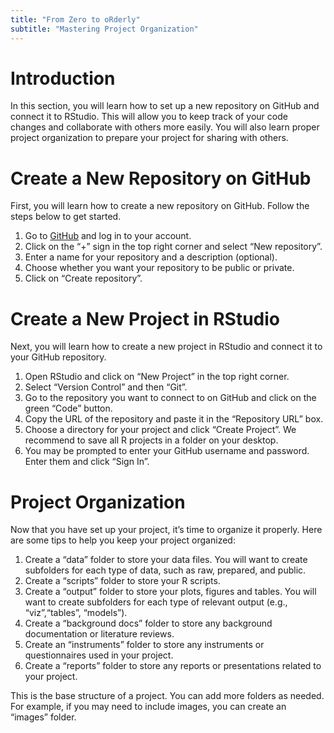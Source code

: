 ```yaml
---
title: "From Zero to oRderly"
subtitle: "Mastering Project Organization"
---
```


# Introduction 

In this section, you will learn how to set up a new repository on GitHub and connect it to RStudio. This will allow you to keep track of your code changes and collaborate with others more easily. You will also learn proper project organization to prepare your project for sharing with others.

# Create a New Repository on GitHub

First, you will learn how to create a new repository on GitHub. Follow the steps below to get started.

1. Go to [GitHub](https://github.com/) and log in to your account.
2. Click on the "+" sign in the top right corner and select "New repository".
3. Enter a name for your repository and a description (optional).
4. Choose whether you want your repository to be public or private.
5. Click on "Create repository".

# Create a New Project in RStudio

Next, you will learn how to create a new project in RStudio and connect it to your GitHub repository. 

1. Open RStudio and click on "New Project" in the top right corner.
2. Select "Version Control" and then "Git".
3. Go to the repository you want to connect to on GitHub and click on the green "Code" button.
4. Copy the URL of the repository and paste it in the "Repository URL" box.
5. Choose a directory for your project and click "Create Project". We recommend to save all R projects in a folder on your desktop.
6. You may be prompted to enter your GitHub username and password. Enter them and click "Sign In".

# Project Organization
Now that you have set up your project, it's time to organize it properly. Here are some tips to help you keep your project organized:

1. Create a "data" folder to store your data files. You will want to create subfolders for each type of data, such as raw, prepared, and public.
2. Create a "scripts" folder to store your R scripts.
3. Create a "output" folder to store your plots, figures and tables. You will  want to create subfolders for each type of relevant output (e.g., "viz","tables", "models").
4. Create a "background docs" folder to store any background documentation or literature reviews.
5. Create an "instruments" folder to store any instruments or questionnaires used in your project.
6. Create a "reports" folder to store any reports or presentations related to your project.

This is the base structure of a project. You can add more folders as needed. For example, if you may need to include images, you can create an "images" folder.
